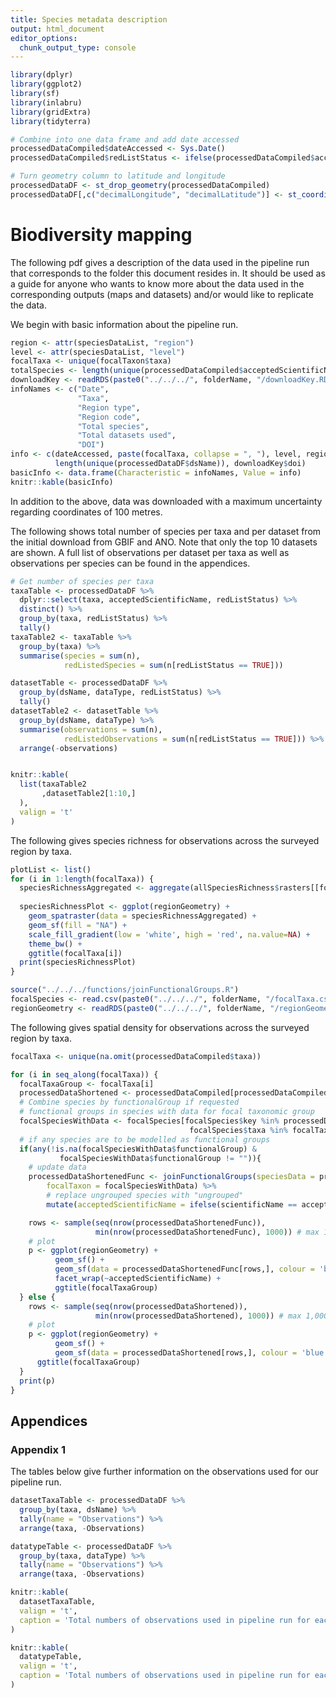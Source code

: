 ```yaml
---
title: Species metadata description
output: html_document
editor_options: 
  chunk_output_type: console
---
```


``` r
library(dplyr)
library(ggplot2)
library(sf)
library(inlabru)
library(gridExtra)
library(tidyterra)

# Combine into one data frame and add date accessed
processedDataCompiled$dateAccessed <- Sys.Date()
processedDataCompiled$redListStatus <- ifelse(processedDataCompiled$acceptedScientificName %in% redListSpecies$validSpecies, TRUE, FALSE)

# Turn geometry column to latitude and longitude
processedDataDF <- st_drop_geometry(processedDataCompiled)
processedDataDF[,c("decimalLongitude", "decimalLatitude")] <- st_coordinates(processedDataCompiled)

```

# Biodiversity mapping

The following pdf gives a description of the data used in the pipeline run that corresponds to the folder this document resides in.
It should be used as a guide for anyone who wants to know more about the data used in the corresponding outputs (maps and datasets)
and/or would like to replicate the data.

We begin with basic information about the pipeline run.


``` r

region <- attr(speciesDataList, "region")
level <- attr(speciesDataList, "level")
focalTaxa <- unique(focalTaxon$taxa)
totalSpecies <- length(unique(processedDataCompiled$acceptedScientificName))
downloadKey <- readRDS(paste0("../../../", folderName, "/downloadKey.RDS"))
infoNames <- c("Date",
               "Taxa",
               "Region type",
               "Region code",
               "Total species",
               "Total datasets used", 
               "DOI")
info <- c(dateAccessed, paste(focalTaxa, collapse = ", "), level, region, totalSpecies,
          length(unique(processedDataDF$dsName)), downloadKey$doi)
basicInfo <- data.frame(Characteristic = infoNames, Value = info)
knitr::kable(basicInfo)
```

In addition to the above, data was downloaded with a maximum uncertainty regarding coordinates of 100 metres.

The following shows total number of species per taxa and per dataset from the initial download from GBIF and ANO.
Note that only the top 10 datasets are shown. A full list of observations per dataset per taxa as well as observations per species can be found in the appendices.

``` r
# Get number of species per taxa
taxaTable <- processedDataDF %>%
  dplyr::select(taxa, acceptedScientificName, redListStatus) %>%
  distinct() %>%
  group_by(taxa, redListStatus) %>%
  tally()
taxaTable2 <- taxaTable %>%
  group_by(taxa) %>%
  summarise(species = sum(n),
            redListedSpecies = sum(n[redListStatus == TRUE]))

datasetTable <- processedDataDF %>%
  group_by(dsName, dataType, redListStatus) %>%
  tally()
datasetTable2 <- datasetTable %>%
  group_by(dsName, dataType) %>%
  summarise(observations = sum(n),
            redListedObservations = sum(n[redListStatus == TRUE])) %>%
  arrange(-observations)


knitr::kable(
  list(taxaTable2
       ,datasetTable2[1:10,]
  ), 
  valign = 't'
)

```

The following gives species richness for observations across the surveyed region by taxa.

``` r
plotList <- list()
for (i in 1:length(focalTaxa)) {
  speciesRichnessAggregated <- aggregate(allSpeciesRichness$rasters[[focalTaxa[i]]], fact = 4)
  
  speciesRichnessPlot <- ggplot(regionGeometry) +
    geom_spatraster(data = speciesRichnessAggregated) +
    geom_sf(fill = "NA") +
    scale_fill_gradient(low = 'white', high = 'red', na.value=NA) +
    theme_bw() +
    ggtitle(focalTaxa[i])
  print(speciesRichnessPlot)
}


```


\newpage

```r
source("../../../functions/joinFunctionalGroups.R")
focalSpecies <- read.csv(paste0("../../../", folderName, "/focalTaxa.csv"))
regionGeometry <- readRDS(paste0("../../../", folderName, "/regionGeometry.RDS"))
```

The following gives spatial density for observations across the surveyed region by taxa.
```r
focalTaxa <- unique(na.omit(processedDataCompiled$taxa)) 

for (i in seq_along(focalTaxa)) {
  focalTaxaGroup <- focalTaxa[i]
  processedDataShortened <- processedDataCompiled[processedDataCompiled$taxa == focalTaxaGroup,]
  # Combine species by functionalGroup if requested
  # functional groups in species with data for focal taxonomic group
  focalSpeciesWithData <- focalSpecies[focalSpecies$key %in% processedDataShortened$taxonKeyProject &  # species with data
                                        focalSpecies$taxa %in% focalTaxaGroup,]  # and of focal taxa (in case same species in different taxa)
  # if any species are to be modelled as functional groups
  if(any(!is.na(focalSpeciesWithData$functionalGroup) & 
           focalSpeciesWithData$functionalGroup != "")){
    # update data
    processedDataShortenedFunc <- joinFunctionalGroups(speciesData = processedDataShortened,
        focalTaxon = focalSpeciesWithData) %>%
        # replace ungrouped species with "ungrouped"
        mutate(acceptedScientificName = ifelse(scientificName == acceptedScientificName, "Ungrouped", acceptedScientificName))

    rows <- sample(seq(nrow(processedDataShortenedFunc)), 
                   min(nrow(processedDataShortenedFunc), 1000)) # max 1,000 data points
    # plot
    p <- ggplot(regionGeometry) +
          geom_sf() +
          geom_sf(data = processedDataShortenedFunc[rows,], colour = 'blue', size = 0.1) +
          facet_wrap(~acceptedScientificName) +
          ggtitle(focalTaxaGroup)
  } else {
    rows <- sample(seq(nrow(processedDataShortened)), 
                   min(nrow(processedDataShortened), 1000)) # max 1,000 data points
    # plot
    p <- ggplot(regionGeometry) +
          geom_sf() +
          geom_sf(data = processedDataShortened[rows,], colour = 'blue', size = 0.1) +
      ggtitle(focalTaxaGroup)
  }
  print(p)
}
```


\newpage

## Appendices

### Appendix 1

The tables below give further information on the observations used for our pipeline run.


``` r
datasetTaxaTable <- processedDataDF %>%
  group_by(taxa, dsName) %>%
  tally(name = "Observations") %>%
  arrange(taxa, -Observations)

datatypeTable <- processedDataDF %>%
  group_by(taxa, dataType) %>%
  tally(name = "Observations") %>%
  arrange(taxa, -Observations)

knitr::kable(
  datasetTaxaTable, 
  valign = 't',
  caption = 'Total numbers of observations used in pipeline run for each dataset by taxa.'
)

knitr::kable(
  datatypeTable, 
  valign = 't',
  caption = 'Total numbers of observations used in pipeline run for each data type by taxa.'
)

```
